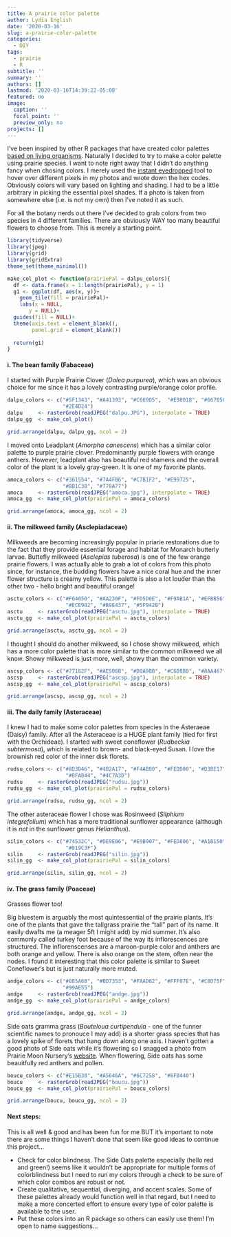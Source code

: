 ```yaml
---
title: A prairie color palette
author: Lydia English
date: '2020-03-16'
slug: a-prairie-color-palette
categories:
  - DIY
tags:
  - prairie
  - R
subtitle: ''
summary: ''
authors: []
lastmod: '2020-03-16T14:39:22-05:00'
featured: no
image:
  caption: ''
  focal_point: ''
  preview_only: no
projects: []
---
```


I've been inspired by other R packages that have created color palettes [based on living organisms](https://nschiett.github.io/fishualize/index.html). Naturally I decided to try to make a color palette using prairie species. I want to note right away that I didn't do anything fancy when chosing colors. I merely used the [instant eyedropped](http://instant-eyedropper.com/) tool to hover over different pixels in my photos and wrote down the hex codes. Obviously colors will vary based on lighting and shading. I had to be a little arbitrary in picking the essential pixel shades. If a photo is taken from somewhere else (i.e. is not my own) then I've noted it as such. 

For all the botany nerds out there I've decided to grab colors from two species in 4 different families. There are obviously WAY too many beautiful flowers to choose from. This is merely a starting point. 

```r
library(tidyverse)
library(jpeg)
library(grid)
library(gridExtra)
theme_set(theme_minimal())

make_col_plot <- function(prairiePal = dalpu_colors){
  df <- data.frame(x = 1:length(prairiePal), y = 1)
  g1 <- ggplot(df, aes(x, y))+
    geom_tile(fill = prairiePal)+
    labs(x = NULL,
       y = NULL)+
  guides(fill = NULL)+
  theme(axis.text = element_blank(),
        panel.grid = element_blank())
  
  return(g1)
}
```


#### i. The bean family (Fabaceae)

I started with Purple Prairie Clover (*Dalea purpurea*), which was an obvious choice for me since it has a lovely contrasting purple/orange color profile.  

```r
dalpu_colors <- c("#5F1343", "#A41393", "#C669D5",  "#E98018", "#667056",
                  "#2E4D24")
dalpu     <- rasterGrob(readJPEG("dalpu.JPG"), interpolate = TRUE)
dalpu_gg  <- make_col_plot()

grid.arrange(dalpu, dalpu_gg, ncol = 2)
```


I moved onto Leadplant (*Amorpha canescens*) which has a similar color palette to purple prairie clover. Predominantly purple flowers with orange anthers. However, leadplant also has beautiful red stamens and the overall color of the plant is a lovely gray-green. It is one of my favorite plants. 

```r
amoca_colors <- c("#361554", "#7A4FB6", "#C7B1F2", "#E99725", 
                  "#8B1C38", "#778A77")
amoca     <- rasterGrob(readJPEG("amoca.jpg"), interpolate = TRUE)
amoca_gg  <- make_col_plot(prairiePal = amoca_colors)

grid.arrange(amoca, amoca_gg, ncol = 2)
```


#### ii. The milkweed family (Asclepiadaceae)

Milkweeds are becoming increasingly popular in priarie restorations due to the fact that they provide essential forage and habitat for Monarch butterly larvae. 
Buttefly milkweed (*Asclepias tuberosa*) is one of the few orange prairie flowers. I was actually able to grab a lot of colors from this photo since, for instance, the budding flowers have a nice coral hue and the inner flower structure is creamy yellow. This palette is also a lot louder than the other two - hello bright and beautiful orange!   

```r
asctu_colors <- c("#F64850", "#AA230F", "#FD5D0E", "#F9AB1A", "#EFBB56", 
                   "#ECE982", "#B9E437", "#5F942B")
asctu     <- rasterGrob(readJPEG("asctu.jpg"), interpolate = TRUE)
asctu_gg  <- make_col_plot(prairiePal = asctu_colors)

grid.arrange(asctu, asctu_gg, ncol = 2)
```

I thought I should do another milkweed, so I chose showy milkweed, which has a more color palette that is more similar to the common milkweed we all know. Showy milkweed is just more, well, showy than the common variety. 

```r
ascsp_colors <- c("#77162F", "#AE506B", "#D0A9BB", "#C6B9B0", "#8AA467", "#4B873A", "#205713")
ascsp     <- rasterGrob(readJPEG("ascsp.jpg"), interpolate = TRUE)
ascsp_gg  <- make_col_plot(prairiePal = ascsp_colors)

grid.arrange(ascsp, ascsp_gg, ncol = 2)
```

#### iii. The daily family (Asteraceae)

I knew I had to make some color palettes from species in the Asteraeae (Daisy) family. After all the Asteraceae is a HUGE plant family (tied for first with the Orchideae). I started with sweet coneflower (*Rudbeckia subtermosa*), which is related to brown- and black-eyed Susan. I love the brownish red color of the inner disk florets. 

```r
rudsu_colors <- c("#8D3D46", "#4B2A17", "#F4AB00", "#FEDD00", "#D3BE17", 
                   "#8FA844", "#4C7A3D")
rudsu     <- rasterGrob(readJPEG("rudsu.jpg"))
rudsu_gg  <- make_col_plot(prairiePal = rudsu_colors)

grid.arrange(rudsu, rudsu_gg, ncol = 2)
```

The other asteraceae flower I chose was Rosinweed (*Silphium integrefolium*) which has a more traditional sunflower appearance (although it is *not* in the sunflower genus *Helianthus*). 

```r
silin_colors <- c("#74532C", "#DE9E06", "#E9B907", "#FED806", "#A1B150", 
                   "#819C3F")
silin     <- rasterGrob(readJPEG("silin.jpg"))
silin_gg  <- make_col_plot(prairiePal = silin_colors)

grid.arrange(silin, silin_gg, ncol = 2)
```

#### iv. The grass family (Poaceae) 

Grasses flower too! 

Big bluestem is arguably the most quintessential of the prairie plants. It's one of the plants that gave the tallgrass prairie the "tall" part of its name. It easily dwafts me (a meager 5ft I might add) by mid summer. It's also commonly called turkey foot because of the way its inflorescences are structured. The inflorenscenses are a maroon-purple color and anthers are both orange and yellow. There is also orange on the stem, often near the nodes. I found it interesting that this color palette is similar to Sweet Coneflower's but is just naturally more muted.   

```r
andge_colors <- c("#8E5A68", "#BD7353", "#FAAD62", "#FFF07E", "#C8D75F",  
                  "#99AE55")
andge     <- rasterGrob(readJPEG("andge.jpg"))
andge_gg  <- make_col_plot(prairiePal = andge_colors)

grid.arrange(andge, andge_gg, ncol = 2)
```

Side oats gramma grass (*Bouteloua curtipendula* - one of the funner scientific names to pronouce I may add) is a shorter grass species that has a lovely spike of florets that hang down along one axis. I haven't gotten a good photo of Side oats while it's flowering so I snagged a photo from Prairie Moon Nursery's [website](https://www.prairiemoon.com/bouteloua-curtipendula-side-oats-grama-prairie-moon-nursery.html). When flowering, Side oats has some beauitfully red anthers and pollen. 

```r
boucu_colors <- c("#E15B38", "#A5646A", "#6C7258", "#8FB440")
boucu     <- rasterGrob(readJPEG("boucu.jpg"))
boucu_gg  <- make_col_plot(prairiePal = boucu_colors)

grid.arrange(boucu, boucu_gg, ncol = 2)
```


#### Next steps: 

This is all well & good and has been fun for me BUT it's important to note there are some things I haven't done that seem like good ideas to continue this project...

- Check for color blindness. The Side Oats palette especially (hello red and green!) seems like it wouldn't be appropriate for multiple forms of colorblindness but I need to run my colors through a check to be sure of which color combos are robust or not. 
- Create qualitative, sequential, diverging, and accent scales. Some of these palettes already would function well in that regard, but I need to make a more concerted effort to ensure every type of color palette is available to the user.
- Put these colors into an R package so others can easily use them! I'm open to name suggestions...

